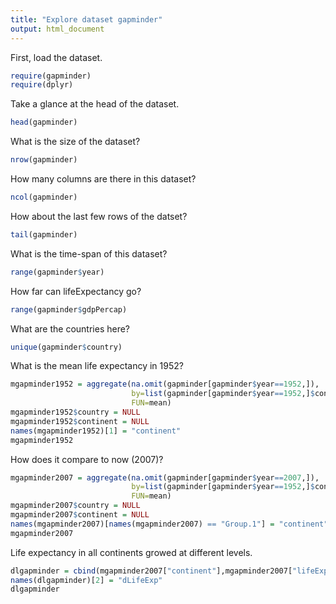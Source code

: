 ```yaml
---
title: "Explore dataset gapminder"
output: html_document
---
```

First, load the dataset.
```r
require(gapminder)
require(dplyr)
```
Take a glance at the head of the dataset.
```r
head(gapminder)
```
What is the size of the dataset?
```r
nrow(gapminder)
```
How many columns are there in this dataset?
```r
ncol(gapminder)
```
How about the last few rows of the datset?
```r
tail(gapminder)
```
What is the time-span of this dataset?
```r
range(gapminder$year)
```
How far can lifeExpectancy go?
```r
range(gapminder$gdpPercap)
```
What are the countries here?
```r
unique(gapminder$country)
```
What is the mean life expectancy in 1952?
```r
mgapminder1952 = aggregate(na.omit(gapminder[gapminder$year==1952,]),
                           by=list(gapminder[gapminder$year==1952,]$continent),
                           FUN=mean)
mgapminder1952$country = NULL
mgapminder1952$continent = NULL
names(mgapminder1952)[1] = "continent"
mgapminder1952
```
How does it compare to now (2007)?
```r
mgapminder2007 = aggregate(na.omit(gapminder[gapminder$year==2007,]), 
                           by=list(gapminder[gapminder$year==1952,]$continent), 
                           FUN=mean)
mgapminder2007$country = NULL
mgapminder2007$continent = NULL
names(mgapminder2007)[names(mgapminder2007) == "Group.1"] = "continent"
mgapminder2007
```
Life expectancy in all continents growed at different levels.
```r
dlgapminder = cbind(mgapminder2007["continent"],mgapminder2007["lifeExp"]-mgapminder1952["lifeExp"])
names(dlgapminder)[2] = "dLifeExp"
dlgapminder
```
